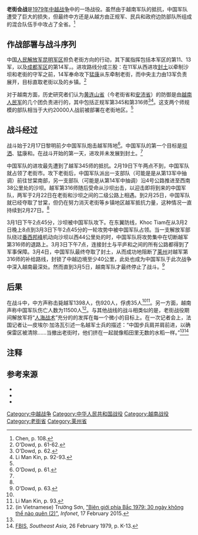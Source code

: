 {{update|time=2019-04-07T17:30:40+00:00}}
{{weasel|time=2015-12-01T04:59:41+00:00}}
{{Infobox military conflict
|conflict= 老街会战
|partof= [[1979年中越战争|1979年中越战争]]
|image=[[File:Sapa3.jpg|border]]
|caption=老街省[[沙垻市社|沙垻市社]][[沙垻坊|沙垻坊]]
|date={{start date|1979|2|17}}-{{end date|1979|3|5}}
|place= [[越南|越南]][[老街省|老街省]]北部[[莱州省|莱州省]]东北部
|result= 中国军队战略胜利<br>越南军队战术胜利
|combatant1= {{flagicon|China}} [[中国|中国]]
|combatant2= {{flagicon|Vietnam}} [[越南|越南]]
|commander1= {{flagicon|China}} [[杨得志|杨得志]]
|commander2= {{flagicon|Vietnam}} 未知
|units1= {{flagicon|China}} [[中国人民解放军第11军|11军]]<br/>{{flagicon|China}} [[中国人民解放军第13军|13军]]<br/>{{flagicon|China}} [[中国人民解放军第14军|14军]]
|units2= {{flagicon|Vietnam}} {{le|越南人民军步兵第316师|316th Division (Vietnam)|第316师}}<br/>{{flagicon|Vietnam}} 第345师<br/>{{flagicon|Vietnam}} 民兵、地区和边境警卫队
|strength1= ~125,000 
|strength2= ~20,000
|casualties1=英文维基百科:7,886伤亡 (其中2,812战死)<br/>'''越南方面观点：'''<br/>11,500伤亡
|casualties2=未明<br/>'''中国方面观点：'''<br/>1,398死<br/>920伤<br/>35俘虏
}} 
{{Campaignbox Sino-Vietnamese War}}

'''老街会战'''是[[1979年中越战争|1979年中越战争]]中的一场战役。虽然由于越南军队的抵抗，中国军队遭受了巨大的损失，但最终中方还是从越方由正规军、民兵和政府边防部队所组成的混合队伍手中攻占了全省。<ref>Chen, p. 108.</ref>

==作战部署与战斗序列==
中国[[人民解放军|人民解放军]][[昆明军区|昆明军区]]担负老街方向的行动，其下属指挥包括本军区的第11、13军，以及[[成都军区|成都军区]]的第14军，{{FACT|总兵力达125000|time=2019-08-25}}。进攻路线分成三股：在11军从西进攻[[封土縣|封土]]以牵制沙坝和老街的守军之前，14军奉命攻下[[猛康县|猛康]]从东牵制老街，而中央主力由13军负责展开，目标直取老街以及{{link-vi|甘棠市社|Cam Đường|甘棠}}的乡镇。<ref>O'Dowd, p. 61-62.</ref>

对于越南方面，历史研究者们认为[[黄连山省|黄连山省]]（今老街省和[[安沛省|安沛省]]）的防御是由[[越南人民军|越南人民军]]的几个团负责进行的，其中包括正规军第345和第316师<ref name="ODowd62">O'Dowd, p. 62.</ref><ref>Li Man Kin, p. 92-93.</ref>。这支两个师规模的部队相当于大约20000人战前被部署在老街地区。<ref name="ODowd62"/>

==战斗经过==
战斗始于2月17日黎明前夕中国军队炮击越军阵地<ref>O'Dowd, p. 61.</ref>。中国军队的第一个目标是[[坝洒县|坝洒]]、猛康和{{link-vi|发隆社|Pha Long|发隆}}。在战斗开始的第一天，进攻并未发展到封土。<ref name="ODowd62"/>

中国军队的进攻最先遭到了越军345师的抵抗。2月19日下午两点不到，中国军队就占领了老街市。攻下老街后，中国军队派出一支部队（可能是是从第13军中抽调）前往甘棠南部，另一支部队（可能是从第14军中抽调）沿4号公路推进至西南38公里处的沙坝。越军第316师随后受命从沙坝出击，以迎击即将到来的中国军队，两军于2月22日在老街和沙坝之间的二级公路上相遇。到2月25日，中国军队就已经夺取了甘棠，但仍在努力消灭老街等乡镇地区越军抵抗力量，这种情况一直持续到2月27日。<ref name="ODowd62"/>

3月1日下午2点45分，沙坝被中国军队攻下。在东翼防线，Khoc Tiam在从3月2日晚上8点到3月3日下午2点45分的一轮攻势中被中国军队占领。当一支解放军部队绕过[[番西邦峰|番西邦峰]]机动向沙坝以西44公里处的{{link-vi|平庐社|Bình Lư, Tam Đường|平庐}}时，中国军队将攻势集中在切断越军第316师的退路上。3月3日下午7点，连接封土与平庐和{{link-vi|坝频社|Pa Tần, Sìn Hồ|坝频}}之间的所有公路都得到了军事保障。3月4日，中国军队最终夺取了封土，从而成功地阻断了[[莱州市_(越南)|莱州]]对越军第316师的补给路线，封锁了中越边境至少40公里，此处也成为中国军队于此次战争中深入越南最深处。然而直到3月5日，越南军队才最终停止了战斗。<ref name="ODowd63">O'Dowd, p. 63.</ref>

==后果==
在战斗中，中方声称击毙越军1398人，伤920人，俘虏35人<ref name="ODowd63"/><ref>Li Man Kin, p. 93.</ref>。另一方面，越南声称中国军队伤亡人数为11500人<ref>(in Vietnamese) Trường Sơn, [http://infonet.vn/bien-gioi-phia-bac-1979-30-ngay-khong-the-nao-quen-2-post158488.info "Biên giới phía Bắc 1979: 30 ngày không thể nào quên (2)"], ''Infonet'', 17 February 2015.</ref>。与其他战线的战斗相类似的是，老街战役期间解放军将“[[人海战术|人海战术]]”充分的的发挥在每一个微小的目标上。在一次记者会上，法国记者让—皮埃尔·加洛瓦引述一名越军士兵的描述：“中国步兵肩并肩前进，以确保雷区被清除……当撤出老街时，他们挤在一起就像稻田里无数的水稻一样。”<ref name="ODowd63"/><ref>[[中央情報局外國廣播資訊處|FBIS]], ''Southeast Asia'', 26 February 1979, p. K-13.</ref>

==注释==
{{Reflist|2}}

==参考来源==
{{Refbegin}}
* {{cite book
  | first =
  | last =Edward C. O'Dowd
  | authorlink =
  | coauthors =
  | title =Chinese Military Strategy in the Third Indochina War: The Last Maoist War
  | publisher =Routledge
  | date =2007
  | location =New York
  | pages =
  | url =https://books.google.com.vn/books?id=Nas6GwFndYoC&printsec=frontcover&hl=vi&source=gbs_ge_summary_r&cad=0#v=onepage&q&f=false
  | doi =
  | isbn =0203088964  }}
* {{cite book
  | first =
  | last =King C. Chen
  | authorlink =
  | coauthors =
  | title =China's War with Vietnam, 1979: Issues, Decisions, and Implications
  | publisher =Hoover Institution Press
  | date =1987
  | location =Stanford
  | pages =
  | url =https://books.google.com.vn/books?id=vY4tBfqGvZ4C&printsec=frontcover&hl=vi#v=onepage&q&f=false
  | doi =
  | isbn =0817985719  }}
* {{cite book
  | first =
  | last =Li Man Kin
  | authorlink =
  | coauthors =
  | title =The Sino-Vietnamese War
  | publisher =Kingsway Publications
  | date =1981
  | location =Hong Kong
  | pages =
  | url =
  | doi =
  | isbn =  }}

{{DEFAULTSORT:老街}}
[[Category:中越战争|Category:中越战争]]
[[Category:中华人民共和国战役|Category:中华人民共和国战役]]
[[Category:越南战役|Category:越南战役]]
[[Category:老街省|Category:老街省]]
[[Category:莱州省|Category:莱州省]]